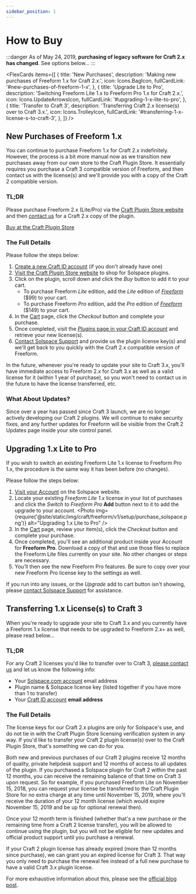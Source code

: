 ```yaml
---
sidebar_position: 1
---
```




# How to Buy

:::danger
As of May 24, 2019, **purchasing of legacy software for Craft 2.x has changed**. See options below...
:::

<FlexCards
  items={[
    {
      title: 'New Purchases',
      description: 'Making new purchases of Freeform 1.x for Craft 2.x.',
      icon: Icons.BagIcon,
      fullCardLink: '#new-purchases-of-freeform-1-x',
    },
    {
      title: 'Upgrade Lite to Pro',
      description:
        'Switching Freeform Lite 1.x to Freeform Pro 1.x for Craft 2.x.',
      icon: Icons.UpdateArrowsIcon,
      fullCardLink: '#upgrading-1-x-lite-to-pro',
    },
    {
      title: 'Transfer to Craft 3',
      description: 'Transferring Craft 2.x license(s) over to Craft 3.x.',
      icon: Icons.TrolleyIcon,
      fullCardLink: '#transferring-1-x-license-s-to-craft-3',
    },
  ]}
/>

## New Purchases of Freeform 1.x

You can continue to purchase Freeform 1.x for Craft 2.x indefinitely. However, the process is a bit more manual now as we transition new purchases away from our own store to the Craft Plugin Store. It essentially requires you purchase a Craft 3 compatible version of Freeform, and then contact us with the license(s) and we'll provide you with a copy of the Craft 2 compatible version.

### TL;DR

Please purchase Freeform 2.x (Lite/Pro) via the [Craft Plugin Store website](https://plugins.craftcms.com/freeform) and then [contact us](/support/) for a Craft 2.x copy of the plugin.

<a href="https://plugins.craftcms.com/freeform/" class="button button-sm">
  Buy at the Craft Plugin Store
</a>

### The Full Details

Please follow the steps below:

1. [Create a new Craft ID account](https://id.craftcms.com/) (if you don't already have one)
2. [Visit the Craft Plugin Store website](https://plugins.craftcms.com/developer/732) to shop for Solspace plugins.
3. Click on the plugin, scroll down and click the _Buy_ button to add it to your cart.
   - To purchase Freeform _Lite_ edition, add the _Lite_ edition of _[Freeform](https://plugins.craftcms.com/freeform)_ ($99) to your cart.
   - To purchase Freeform _Pro_ edition, add the _Pro_ edition of _[Freeform](https://plugins.craftcms.com/freeform)_ ($149) to your cart.
4. In the [Cart](https://id.craftcms.com/cart) page, click the _Checkout_ button and complete your purchase.
5. Once completed, visit the [_Plugins_ page in your Craft ID account](https://id.craftcms.com/licenses/plugins) and retrieve your new license(s).
6. [Contact Solspace Support](/support/) and provide us the plugin license key(s) and we'll get back to you quickly with the Craft 2.x compatible version of Freeform.

In the future, whenever you're ready to update your site to Craft 3.x, you'll have immediate access to Freeform 2.x for Craft 3.x as well as a valid license for it (within 1 year of purchase), so you won't need to contact us in the future to have the license transferred, etc.

### What About Updates?

Since over a year has passed since Craft 3 launch, we are no longer actively developing our Craft 2 plugins. We will continue to make security fixes, and any further updates for Freeform will be visible from the Craft 2 Updates page inside your site control panel.

## Upgrading 1.x Lite to Pro

If you wish to switch an existing Freeform Lite 1.x license to Freeform Pro 1.x, the procedure is the same way it has been before (no changes).

Please follow the steps below:

1. [Visit your Account](https://accounts.solspace.com/) on the Solspace website.
2. Locate your existing _Freeform Lite 1.x_ license in your list of purchases and click the _Switch to Freeform Pro_ **Add** button next to it to add the upgrade to your account.
   <Photo
     img={require('@site/static/img/craft/freeform/v1/setup/purchase_solspace.png')}
     alt="Upgrading 1.x Lite to Pro"
   />
3. In the [Cart](https://solspace.com/software/cart/) page, review your item(s), click the _Checkout_ button and complete your purchase.
4. Once completed, you'll see an additional product inside your Account for **Freeform Pro**. Download a copy of that and use those files to replace the Freeform Lite files currently on your site. No other changes or steps are necessary.
5. You'll then see the new Freeform Pro features. Be sure to copy over your new Freeform Pro license key to the settings as well.

If you run into any issues, or the _Upgrade_ add to cart button isn't showing, please [contact Solspace Support](/support/) for assistance.

## Transferring 1.x License(s) to Craft 3

When you're ready to upgrade your site to Craft 3.x and you currently have a Freeform 1.x license that needs to be upgraded to Freeform 2.x+ as well, please read below...

### TL;DR

For any Craft 2 licenses you'd like to transfer over to Craft 3, [please contact us](/support/) and let us know the following info:

- Your [Solspace.com account](https://accounts.solspace.com/) email address
- Plugin name & Solspace license key (listed together if you have more than 1 to transfer)
- Your [Craft ID account](https://id.craftcms.com/) **email address**

### The Full Details

The license keys for our Craft 2.x plugins are only for Solspace's use, and do not tie in with the Craft Plugin Store licensing verification system in any way. If you'd like to transfer your Craft 2 plugin license(s) over to the Craft Plugin Store, that's something we can do for you.

Both new and previous purchases of our Craft 2 plugins receive 12 months of quality, private helpdesk support and 12 months of access to all updates of the plugin. If you purchased a Solspace plugin for Craft 2 within the past 12 months, you can receive the remaining balance of that time on Craft 3 upon request. So for example, if you purchased Freeform Lite on November 15, 2018, you can request your license be transferred to the Craft Plugin Store for no extra charge at any time until November 15, 2019, where you'll receive the duration of your 12 month license (which would expire November 15, 2019 and be up for optional renewal then).

Once your 12 month term is finished (whether that's a new purchase or the remaining time from a Craft 2 license transfer), you will be allowed to continue using the plugin, but you will not be eligible for new updates and official product support until you purchase a renewal.

If your Craft 2 plugin license has already expired (more than 12 months since purchase), we can grant you an expired license for Craft 3. That way you only need to purchase the renewal fee instead of a full new purchase to have a valid Craft 3.x plugin license.

For more exhaustive information about this, please see the [official blog post](https://solspace.com/blog/everything-you-need-to-know-about-solspace-plugins-craft-3).
